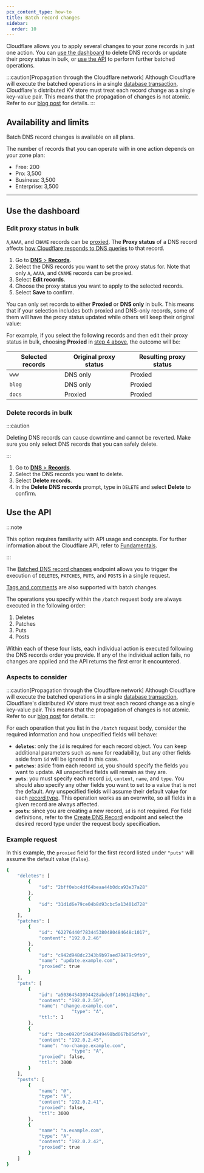 ```yaml
---
pcx_content_type: how-to
title: Batch record changes
sidebar:
  order: 10
---
```



Cloudflare allows you to apply several changes to your zone records in just one action. You can [use the dashboard](#use-the-dashboard) to delete DNS records or update their <GlossaryTooltip term="proxy status">proxy status</GlossaryTooltip> in bulk, or [use the API](#use-the-api) to perform further batched operations.

:::caution[Propagation through the Cloudflare network]
Although Cloudflare will execute the batched operations in a single [database transaction](https://en.wikipedia.org/wiki/Database_transaction), Cloudflare's distributed KV store must treat each record change as a single key-value pair. This means that the propagation of changes is not atomic. Refer to our [blog post](https://blog.cloudflare.com/batched-dns-changes/) for details.
:::

## Availability and limits

Batch DNS record changes is available on all plans.

The number of records that you can operate with in one action depends on your zone plan:

- Free: 200
- Pro: 3,500
- Business: 3,500
- Enterprise: 3,500

---

## Use the dashboard

### Edit proxy status in bulk

`A`,`AAAA`, and `CNAME` records can be [proxied](/dns/proxy-status/). The **Proxy status** of a DNS record affects [how Cloudflare responds to DNS queries](/fundamentals/concepts/how-cloudflare-works/) to that record.

<Render file="mix-proxied-and-unproxied" product="dns" />

1. Go to [**DNS** > **Records**](https://dash.cloudflare.com/?to=/:account/:zone/dns/records).
2. Select the DNS records you want to set the proxy status for. Note that only `A`, `AAAA`, and `CNAME` records can be proxied.
3. Select **Edit records**.
4. Choose the proxy status you want to apply to the selected records.
5. Select **Save** to confirm.

You can only set records to either **Proxied** or **DNS only** in bulk. This means that if your selection includes both proxied and DNS-only records, some of them will have the proxy status updated while others will keep their original value:

<Example>

For example, if you select the following records and then edit their proxy status in bulk, choosing **Proxied** in [step 4 above](#edit-proxy-status-in-bulk), the outcome will be:

| Selected records | Original proxy status | Resulting proxy status |
| ---------------- | --------------------- | ---------------------- |
| `www`            | DNS only              | Proxied                |
| `blog`           | DNS only              | Proxied                |
| `docs`           | Proxied               | Proxied                |

</Example>

### Delete records in bulk

:::caution

Deleting DNS records can cause downtime and cannot be reverted. Make sure you only select DNS records that you can safely delete.

:::

1. Go to [**DNS** > **Records**](https://dash.cloudflare.com/?to=/:account/:zone/dns/records).
2. Select the DNS records you want to delete.
3. Select **Delete records**.
4. In the **Delete DNS records** prompt, type in `DELETE` and select **Delete** to confirm.

## Use the API

:::note

This option requires familiarity with API usage and concepts. For further information about the Cloudflare API, refer to [Fundamentals](/fundamentals/api/get-started/).

:::

The [Batched DNS record changes](/api/resources/dns/subresources/records/methods/batch/) endpoint allows you to trigger the execution of `DELETES`, `PATCHES`, `PUTS`, and `POSTS` in a single request.

[Tags and comments](/dns/manage-dns-records/reference/record-attributes/) are also supported with batch changes.

The operations you specify within the `/batch` request body are always executed in the following order:

1. Deletes
2. Patches
3. Puts
4. Posts

Within each of these four lists, each individual action is executed following the DNS records order you provide. If any of the individual action fails, no changes are applied and the API returns the first error it encountered.

### Aspects to consider

:::caution[Propagation through the Cloudflare network]
Although Cloudflare will execute the batched operations in a single [database transaction](https://en.wikipedia.org/wiki/Database_transaction), Cloudflare's distributed KV store must treat each record change as a single key-value pair. This means that the propagation of changes is not atomic. Refer to our [blog post](https://blog.cloudflare.com/batched-dns-changes/) for details.
:::

For each operation that you list in the `/batch` request body, consider the required information and how unspecified fields will behave:

- **`deletes`**: only the `id` is required for each record object. You can keep additional parameters such as `name` for readability, but any other fields aside from `id` will be ignored in this case.
- **`patches`**: aside from each record `id`, you should specify the fields you want to update. All unspecified fields will remain as they are.
- **`puts`**: you must specify each record `id`, `content`, `name`, and `type`. You should also specify any other fields you want to set to a value that is not the default. Any unspecified fields will assume their default value for each [record type](/dns/manage-dns-records/reference/dns-record-types/). This operation works as an overwrite, so all fields in a given record are always affected.
- **`posts`**: since you are creating a new record, `id` is not required. For field definitions, refer to the [Create DNS Record](/api/resources/dns/subresources/records/methods/create/) endpoint and select the desired record type under the request body specification.

### Example request

In this example, the `proxied` field for the first record listed under `"puts"` will assume the default value (`false`).

```bash
{
    "deletes": [
        {
            "id": "2bff0ebc4df64beaa44b0dca93e37a28"
        },
        {
            "id": "31d1d6e79ce04b8d93cbc5a13401d728"
        }
    ],
    "patches": [
        {
            "id": "62276440f783445380480484648c1017",
            "content": "192.0.2.46"
        },
        {
            "id": "c942d948dc2343b9b97aed78479c9fb9",
            "name": "update.example.com",
            "proxied": true
        }
    ],
    "puts": [
        {
            "id": "a50364543094428abde0f14061d42b0e",
            "content": "192.0.2.50",
            "name": "change.example.com",
						"type": "A",
            "ttl:": 1
        },
        {
            "id": "3bce0920f19d43949498bd067b05dfa9",
            "content": "192.0.2.45",
            "name": "no-change.example.com",
						"type": "A",
            "proxied": false,
            "ttl:": 3000
        }
    ],
    "posts": [
        {
            "name": "@",
            "type": "A",
            "content": "192.0.2.41",
            "proxied": false,
            "ttl": 3000
        },
        {
            "name": "a.example.com",
            "type": "A",
            "content": "192.0.2.42",
            "proxied": true
        }
    ]
}
```
